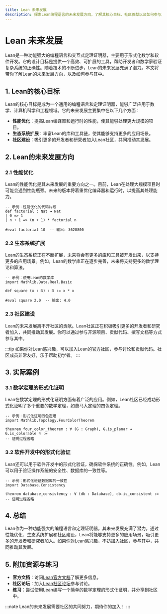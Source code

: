 ```yaml
---
title: Lean 未来发展
description: 探索Lean编程语言的未来发展方向，了解其核心目标、社区贡献以及如何参与其中。
---
```


# Lean 未来发展

Lean是一种功能强大的编程语言和交互式定理证明器，主要用于形式化数学和软件开发。它的设计目标是提供一个高效、可扩展的工具，帮助开发者和数学家验证复杂系统的正确性。随着技术的不断进步，Lean的未来发展充满了潜力。本文将带你了解Lean的未来发展方向，以及如何参与其中。

## 1. Lean的核心目标

Lean的核心目标是成为一个通用的编程语言和定理证明器，能够广泛应用于数学、计算机科学和工程领域。它的未来发展主要集中在以下几个方面：

- **性能优化**：提高Lean编译器和运行时的性能，使其能够处理更大规模的项目。
- **生态系统扩展**：丰富Lean的库和工具链，使其能够支持更多的应用场景。
- **社区建设**：吸引更多的开发者和研究者加入Lean社区，共同推动其发展。

## 2. Lean的未来发展方向

### 2.1 性能优化

Lean的性能优化是其未来发展的重要方向之一。目前，Lean在处理大规模项目时可能会遇到性能瓶颈。未来的版本将着重优化编译器和运行时，以提高其处理能力。

```lean
-- 示例：性能优化的代码片段
def factorial : Nat → Nat
| 0 => 1
| n + 1 => (n + 1) * factorial n

#eval factorial 10  -- 输出: 3628800
```

### 2.2 生态系统扩展

Lean的生态系统正在不断扩展，未来将会有更多的库和工具被开发出来，以支持更多的应用场景。例如，Lean的数学库正在逐步完善，未来将支持更多的数学理论和算法。

```lean
-- 示例：使用Lean的数学库
import Mathlib.Data.Real.Basic

def square (x : ℝ) : ℝ := x * x

#eval square 2.0  -- 输出: 4.0
```

### 2.3 社区建设

Lean的未来发展离不开社区的贡献。Lean社区正在积极吸引更多的开发者和研究者加入，共同推动其发展。你可以通过参与开源项目、贡献代码、撰写文档等方式参与其中。

:::tip
如果你对Lean感兴趣，可以加入Lean的官方社区，参与讨论和贡献代码。社区成员非常友好，乐于帮助初学者。
:::

## 3. 实际案例

### 3.1 数学定理的形式化证明

Lean在数学定理的形式化证明方面有着广泛的应用。例如，Lean社区已经成功形式化证明了多个重要的数学定理，如费马大定理的四色定理。

```lean
-- 示例：形式化证明四色定理
import Mathlib.Topology.FourColorTheorem

theorem four_color_theorem : ∀ (G : Graph), G.is_planar → G.is_colorable 4 :=
-- 证明过程省略
```

### 3.2 软件开发中的形式化验证

Lean还可以用于软件开发中的形式化验证，确保软件系统的正确性。例如，Lean可以用于验证操作系统的安全性、数据库的一致性等。

```lean
-- 示例：形式化验证数据库的一致性
import Database.Consistency

theorem database_consistency : ∀ (db : Database), db.is_consistent :=
-- 证明过程省略
```

## 4. 总结

Lean作为一种功能强大的编程语言和定理证明器，其未来发展充满了潜力。通过性能优化、生态系统扩展和社区建设，Lean将能够支持更多的应用场景，吸引更多的开发者和研究者加入。如果你对Lean感兴趣，不妨加入社区，参与其中，共同推动其发展。

## 5. 附加资源与练习

- **官方文档**：访问[Lean官方文档](https://leanprover.github.io/)了解更多信息。
- **社区论坛**：加入[Lean社区论坛](https://leanprover.zulipchat.com/)参与讨论。
- **练习**：尝试使用Lean编写一个简单的数学定理的形式化证明，并分享到社区中。

:::note
Lean的未来发展需要社区的共同努力，期待你的加入！
:::